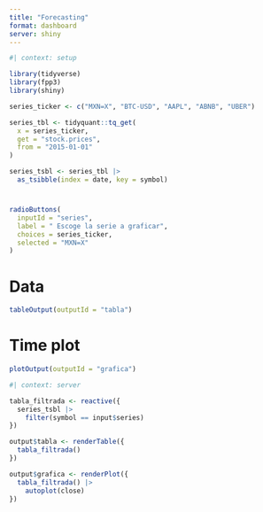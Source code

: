 ```yaml
---
title: "Forecasting"
format: dashboard
server: shiny
---
```


```r
#| context: setup

library(tidyverse)
library(fpp3)
library(shiny)

series_ticker <- c("MXN=X", "BTC-USD", "AAPL", "ABNB", "UBER")

series_tbl <- tidyquant::tq_get(
  x = series_ticker,
  get = "stock.prices",
  from = "2015-01-01"
)

series_tsbl <- series_tbl |> 
  as_tsibble(index = date, key = symbol)

```


# {.sidebar}

```r
radioButtons(
  inputId = "series",
  label = " Escoge la serie a graficar",
  choices = series_ticker,
  selected = "MXN=X"
)
```

# Data

```r
tableOutput(outputId = "tabla")
```

# Time plot

```r
plotOutput(outputId = "grafica")
```

```r
#| context: server

tabla_filtrada <- reactive({
  series_tsbl |> 
    filter(symbol == input$series)
})

output$tabla <- renderTable({
  tabla_filtrada()
})

output$grafica <- renderPlot({
  tabla_filtrada() |> 
    autoplot(close)
})
```

